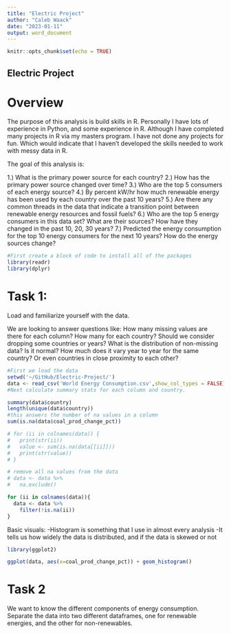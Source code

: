 ```yaml
---
title: "Electric Project"
author: "Caleb Waack"
date: "2023-01-11"
output: word_document
---
```


```r
knitr::opts_chunk$set(echo = TRUE)
```

## Electric Project 

# Overview

The purpose of this analysis is build skills in R. Personally I have lots of experience in Python, and some experience in R. Although I have completed many projects in R via my masters program. I have not done any projects for fun. Which would indicate that I haven't developed the skills needed to work with messy data in R. 

The goal of this analysis is:

1.) What is the primary power source for each country? 
2.) How has the primary power source changed over time? 
3.) Who are the top 5 consumers of each energy source? 
4.) By percent kW/hr how much renewable energy has been used by each country over the past 10 years? 
5.) Are there any common threads in the data that indicate a transition point between renewable energy resources and fossil fuels? 
6.) Who are the top 5 energy consumers in this data set? What are their sources? How have they changed in the past 10, 20, 30 years? 
7.) Predicted the energy consumption for the top 10 energy consumers for the next 10 years? How do the energy sources change? 

```r
#First create a block of code to install all of the packages
library(readr)
library(dplyr)
```

# Task 1:

Load and familiarize yourself with the data. 

We are looking to answer questions like:
How many missing values are there for each column? How many for each country? Should we consider dropping some countries or years? 
What is the distribution of non-missing data? Is it normal? How much does it vary year to year for the same country? Or even countries in close proximity to each other? 

```r
#First we load the data
setwd('~/GitHub/Electric-Project/')
data <- read_csv('World Energy Consumption.csv',show_col_types = FALSE)
#Next calculate summary stats for each column and country. 
```

```r
summary(data$country)
length(unique(data$country))
#this answers the number of na values in a column
sum(is.na(data$coal_prod_change_pct))
```

```r
# for (ii in colnames(data)) {
#   print(str(ii))
#   value <- sum(is.na(data[[ii]]))
#   print(str(value))
# }

# remove all na values from the data
# data <- data %>%
#   na.exclude()

for (ii in colnames(data)){
  data <- data %>%
    filter(!is.na(ii))
}
```
Basic visuals:
-Histogram is something that I use in almost every analysis
-It tells us how widely the data is distributed, and if the data is skewed or not
```r
library(ggplot2)

ggplot(data, aes(x=coal_prod_change_pct)) + geom_histogram()

```


# Task 2

We want to know the different components of energy consumption. Separate the data into two different dataframes, one for renewable energies, and the other for non-renewables. 
```r

```






